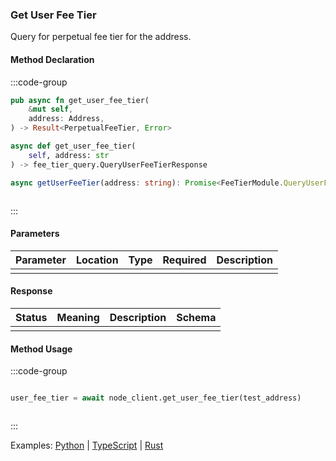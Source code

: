 ### Get User Fee Tier

Query for perpetual fee tier for the address.

#### Method Declaration

:::code-group

```rust [Rust]
pub async fn get_user_fee_tier(
    &mut self,
    address: Address,
) -> Result<PerpetualFeeTier, Error>
```

```python [Python]
async def get_user_fee_tier(
    self, address: str
) -> fee_tier_query.QueryUserFeeTierResponse
```

```typescript [TypeScript]
async getUserFeeTier(address: string): Promise<FeeTierModule.QueryUserFeeTierResponse>
```

```url [API]
```

:::

#### Parameters

| Parameter | Location | Type  | Required | Description |
| --------- | -------- | ----- | -------- | ----------- |
|           |          |       |          |             |

#### Response

| Status | Meaning | Description | Schema |
| ------ | ------- | ----------- | ------ |
|        |         |             |        |

#### Method Usage

:::code-group

```rust [Rust]
```

```python [Python]
user_fee_tier = await node_client.get_user_fee_tier(test_address)
```

```typescript [TypeScript]

```

:::

Examples: [Python] | [TypeScript] | [Rust]

[Python]: https://github.com/dydxprotocol/v4-clients/blob/3e8c7e1b960291b7ef273962d374d9934a5c4d33/v4-client-py-v2/examples/validator_get_example.py#L176
[TypeScript]: https://github.com/dydxprotocol/v4-clients/blob/3e8c7e1b960291b7ef273962d374d9934a5c4d33/v4-client-js/examples/validator_get_example.ts#L73
[Rust]: https://github.com/dydxprotocol/v4-clients/blob/3e8c7e1b960291b7ef273962d374d9934a5c4d33/v4-client-rs/client/examples/validator_get.rs#L113